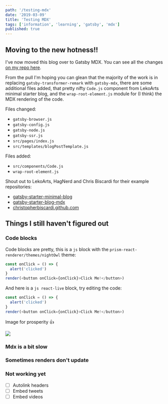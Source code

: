 ```yaml
---
path: '/testing-mdx'
date: '2019-03-09'
title: 'Testing MDX'
tags: ['information', 'learning', 'gatsby', 'mdx']
published: true
---
```


## Moving to the new hotness!!

I've now moved this blog over to Gatsby MDX. You can see all the
changes
[on my repo here](https://github.com/spences10/blog.scottspence.me/pull/1128/files).

From the pull I'm hoping you can glean that the majority of the work
is in replacing `gatsby-transformer-remark` with `gatsby-mdx`, there
are some additional files added, that pretty nifty `Code.js` component
from LekoArts minimal starter blog, and the `wrap-root-element.js`
module for (I think) the MDX rendering of the code.

Files changed:

- `gatsby-browser.js`
- `gatsby-config.js`
- `gatsby-node.js`
- `gatsby-ssr.js`
- `src/pages/index.js`
- `src/templates/blogPostTemplate.js`

Files added:

- `src/components/Code.js`
- `wrap-root-element.js`

Shout out to LekoArts, HagNerd and Chris Biscardi for their example
repositories:

- [gatsby-starter-minimal-blog](https://github.com/LekoArts/gatsby-starter-minimal-blog)
- [gatsby-starter-blog-mdx](https://github.com/hagnerd/gatsby-starter-blog-mdx)
- [christopherbiscardi.github.com](https://github.com/ChristopherBiscardi/christopherbiscardi.github.com)

## Things I still haven't figured out

### Code blocks

Code blocks are pretty, this is a `js` block with the
`prism-react-renderer/themes/nightOwl` theme:

```js
const onClick = () => {
  alert('clicked')
}
render(<button onClick={onClick}>Click Me!</button>)
```

And here is a `js react-live` block, try editing the code:

```js react-live
const onClick = () => {
  alert('clicked')
}
render(<button onClick={onClick}>Click Me!</button>)
```

Image for prosperity 👍

![](./highlightVLive.png)

### Mdx is a bit slow

### Sometimes renders don't update

### Not working yet

- [ ] Autolink headers
- [ ] Embed tweets
- [ ] Embed videos
